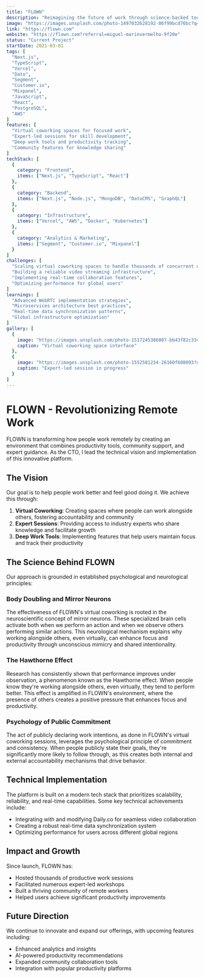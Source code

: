 ```yaml
---
title: "FLOWN"
description: "Reimagining the future of work through science-backed tools for deep work, virtual coworking, and expert-led sessions. We help people work better and feel good doing it."
image: "https://images.unsplash.com/photo-1497032628192-86f99bcd76bc?q=80&w=2940"
link: "https://flown.com"
website: "https://flown.com?referral=miguel-marinvermelho-9f20e"
status: "Current Project"
startDate: 2021-03-01
tags: [
  "Next.js",
  "TypeScript",
  "Vercel",
  "Dato",
  "Segment",
  "Customer.io",
  "Mixpanel",
  "JavaScript",
  "React",
  "PostgreSQL",
  "AWS"
]
features: [
  "Virtual coworking spaces for focused work",
  "Expert-led sessions for skill development",
  "Deep work tools and productivity tracking",
  "Community features for knowledge sharing"
]
techStack: [
  {
    category: "Frontend",
    items: ["Next.js", "TypeScript", "React"]
  },
  {
    category: "Backend",
    items: ["Next.js", "Node.js", "MongoDB", "DatoCMS", "GraphQL"]
  },
  {
    category: "Infrastructure",
    items: ["Vercel", "AWS", "Docker", "Kubernetes"]
  },
  {
    category: "Analytics & Marketing",
    items: ["Segment", "Customer.io", "Mixpanel"]
  }
]
challenges: [
  "Scaling virtual coworking spaces to handle thousands of concurrent users",
  "Building a reliable video streaming infrastructure",
  "Implementing real-time collaboration features",
  "Optimizing performance for global users"
]
learnings: [
  "Advanced WebRTC implementation strategies",
  "Microservices architecture best practices",
  "Real-time data synchronization patterns",
  "Global infrastructure optimization"
]
gallery: [
  {
    image: "https://images.unsplash.com/photo-1517245386807-bb43f82c33c4?q=80&w=2940",
    caption: "Virtual coworking space interface"
  },
  {
    image: "https://images.unsplash.com/photo-1552581234-26160f608093?q=80&w=2940",
    caption: "Expert-led session in progress"
  }
]
---
```


# FLOWN - Revolutionizing Remote Work

FLOWN is transforming how people work remotely by creating an environment that combines productivity tools, community support, and expert guidance. As the CTO, I lead the technical vision and implementation of this innovative platform.

## The Vision

Our goal is to help people work better and feel good doing it. We achieve this through:

1. **Virtual Coworking**: Creating spaces where people can work alongside others, fostering accountability and community
2. **Expert Sessions**: Providing access to industry experts who share knowledge and facilitate growth
3. **Deep Work Tools**: Implementing features that help users maintain focus and track their productivity

## The Science Behind FLOWN

Our approach is grounded in established psychological and neurological principles:

### Body Doubling and Mirror Neurons

The effectiveness of FLOWN's virtual coworking is rooted in the neuroscientific concept of mirror neurons. These specialized brain cells activate both when we perform an action and when we observe others performing similar actions. This neurological mechanism explains why working alongside others, even virtually, can enhance focus and productivity through unconscious mimicry and shared intentionality.

### The Hawthorne Effect

Research has consistently shown that performance improves under observation, a phenomenon known as the Hawthorne effect. When people know they're working alongside others, even virtually, they tend to perform better. This effect is amplified in FLOWN's environment, where the presence of others creates a positive pressure that enhances focus and productivity.

### Psychology of Public Commitment

The act of publicly declaring work intentions, as done in FLOWN's virtual coworking sessions, leverages the psychological principle of commitment and consistency. When people publicly state their goals, they're significantly more likely to follow through, as this creates both internal and external accountability mechanisms that drive behavior.

## Technical Implementation

The platform is built on a modern tech stack that prioritizes scalability, reliability, and real-time capabilities. Some key technical achievements include:

- Integrating with and modifying Daily.co for seamless video collaboration
- Creating a robust real-time data synchronization system
- Optimizing performance for users across different global regions

## Impact and Growth

Since launch, FLOWN has:
- Hosted thousands of productive work sessions
- Facilitated numerous expert-led workshops
- Built a thriving community of remote workers
- Helped users achieve significant productivity improvements

## Future Direction

We continue to innovate and expand our offerings, with upcoming features including:
- Enhanced analytics and insights
- AI-powered productivity recommendations
- Expanded community collaboration tools
- Integration with popular productivity platforms